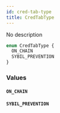```yaml
---
id: cred-tab-type
title: CredTabType
---
```



No description

```graphql
enum CredTabType {
  ON_CHAIN
  SYBIL_PREVENTION
}
```


### Values

#### `ON_CHAIN` 




#### `SYBIL_PREVENTION` 






